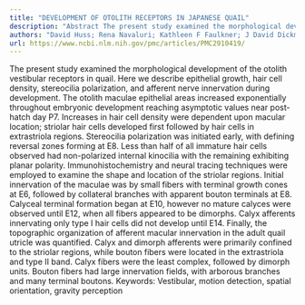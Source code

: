 ```yaml
---
title: "DEVELOPMENT OF OTOLITH RECEPTORS IN JAPANESE QUAIL"
description: "Abstract The present study examined the morphological development of the otolith vestibular receptors in quail. Here we describe epithelial growth, hair cell density, stereocilia polarization, and aff..."
authors: "David Huss; Rena Navaluri; Kathleen F Faulkner; J David Dickman"
url: https://www.ncbi.nlm.nih.gov/pmc/articles/PMC2910419/
---
```


The present study examined the morphological development of the otolith vestibular receptors in quail. Here we describe epithelial growth, hair cell density, stereocilia polarization, and afferent nerve innervation during development. The otolith maculae epithelial areas increased exponentially throughout embryonic development reaching asymptotic values near post-hatch day P7. Increases in hair cell density were dependent upon macular location; striolar hair cells developed first followed by hair cells in extrastriola regions. Stereocilia polarization was initiated early, with defining reversal zones forming at E8. Less than half of all immature hair cells observed had non-polarized internal kinocilia with the remaining exhibiting planar polarity. Immunohistochemistry and neural tracing techniques were employed to examine the shape and location of the striolar regions. Initial innervation of the maculae was by small fibers with terminal growth cones at E6, followed by collateral branches with apparent bouton terminals at E8. Calyceal terminal formation began at E10, however no mature calyces were observed until E12, when all fibers appeared to be dimorphs. Calyx afferents innervating only type I hair cells did not develop until E14. Finally, the topographic organization of afferent macular innervation in the adult quail utricle was quantified. Calyx and dimorph afferents were primarily confined to the striolar regions, while bouton fibers were located in the extrastriola and type II band. Calyx fibers were the least complex, followed by dimorph units. Bouton fibers had large innervation fields, with arborous branches and many terminal boutons. Keywords: Vestibular, motion detection, spatial orientation, gravity perception
